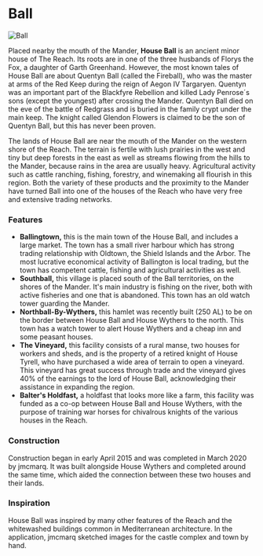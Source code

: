 

# Ball

<Image src="https://cdn.sanity.io/images/1as7cn02/production/e959ea57e914ec826eabefd90242499efc62570a-1280x720.png?w=976&h=350&fit=crop&crop=center&auto=format" alt="Ball" width={976} height={350}  />

<ProjectDetails
  floatRight
  region="Reach"
  house="House Ball"
  type="Castle"
  status="Completed"
  warp="undefined"
  projectLead="jmcmarq"
  dateStarted="March 9, 2015"
  dateCompleted="March 9, 2015"
/>

Placed nearby the mouth of the Mander, **House Ball** is an ancient minor house of The Reach. Its roots are in one of the three husbands of Florys the Fox, a daughter of Garth Greenhand. However, the most known tales of House Ball are about Quentyn Ball (called the Fireball), who was the master at arms of the Red Keep during the reign of Aegon IV Targaryen. Quentyn was an important part of the Blackfyre Rebellion and killed Lady Penrose´s sons (except the youngest) after crossing the Mander. Quentyn Ball died on the eve of the battle of Redgrass and is buried in the family crypt under the main keep. The knight called Glendon Flowers is claimed to be the son of Quentyn Ball, but this has never been proven.

The lands of House Ball are near the mouth of the Mander on the western shore of the Reach. The terrain is fertile with lush prairies in the west and tiny but deep forests in the east as well as streams flowing from the hills to the Mander, because rains in the area are usually heavy. Agricultural activity such as cattle ranching, fishing, forestry, and winemaking all flourish in this region. Both the variety of these products and the proximity to the Mander have turned Ball into one of the houses of the Reach who have very free and extensive trading networks.  


### Features

* **Ballingtown,** this is the main town of the House Ball, and includes a large market. The town has a small river harbour which has strong trading relationship with Oldtown, the Shield Islands and the Arbor. The most lucrative economical activity of Ballington is local trading, but the town has competent cattle, fishing and agricultural activities as well.
* **Southball,** this village is placed south of the Ball territories, on the shores of the Mander. It's main industry is fishing on the river, both with active fisheries and one that is abandoned. This town has an old watch tower guarding the Mander.
* **Northball-By-Wythers,** this hamlet was recently built (250 AL) to be on the border between House Ball and House Wythers to the north. This town has a watch tower to alert House Wythers and a cheap inn and some peasant houses.
* **The Vineyard,** this facility consists of a rural manse, two houses for workers and sheds, and is the property of a retired knight of House Tyrell, who have purchased a wide area of terrain to open a vineyard. This vineyard has great success through trade and the vineyard gives 40% of the earnings to the lord of House Ball, acknowledging their assistance in expanding the region.
* **Balter's Holdfast,** a holdfast that looks more like a farm, this facility was funded as a co-op between House Ball and House Wythers, with the purpose of training war horses for chivalrous knights of the various houses in the Reach.

### Construction

Construction began in early April 2015 and was completed in March 2020 by jmcmarq. It was built alongside House Wythers and completed around the same time, which aided the connection between these two houses and their lands.

### Inspiration

House Ball was inspired by many other features of the Reach and the whitewashed buildings common in Mediterranean architecture. In the application, jmcmarq sketched images for the castle complex and town by hand.